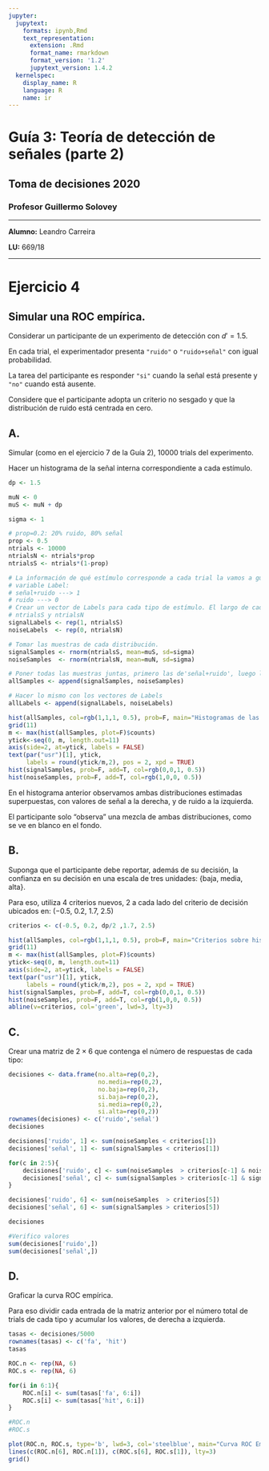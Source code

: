 ```yaml
---
jupyter:
  jupytext:
    formats: ipynb,Rmd
    text_representation:
      extension: .Rmd
      format_name: rmarkdown
      format_version: '1.2'
      jupytext_version: 1.4.2
  kernelspec:
    display_name: R
    language: R
    name: ir
---
```


# Guía 3: Teoría de detección de señales (parte 2)
## Toma de decisiones 2020
### Profesor Guillermo Solovey

---

**Alumno:** Leandro Carreira

**LU:** 669/18

---


# Ejercicio 4

## Simular una ROC empírica.

Considerar un participante de un experimento de detección con $d' = 1.5$.

En cada trial, el experimentador presenta `"ruido"` o `"ruido+señal"` con igual probabilidad.

La tarea del participante es responder `"si"` cuando la señal está presente y `"no"` cuando está ausente.

Considere que el participante adopta un criterio no sesgado y que la distribución de ruido está centrada en cero.


## A.
Simular (como en el ejercicio 7 de la Guía 2), 10000 trials del experimento.

Hacer un histograma de la señal interna correspondiente a cada estímulo.

```r
dp <- 1.5
```

```r
muN <- 0
muS <- muN + dp

sigma <- 1
```

```r

# prop=0.2: 20% ruido, 80% señal
prop <- 0.5
ntrials <- 10000
ntrialsN <- ntrials*prop
ntrialsS <- ntrials*(1-prop)

# La información de qué estímulo corresponde a cada trial la vamos a guardar en la
# variable Label:
# señal+ruido ---> 1
# ruido ---> 0
# Crear un vector de Labels para cada tipo de estímulo. El largo de cada vector debe ser
# ntrialsS y ntrialsN
signalLabels <- rep(1, ntrialsS)
noiseLabels  <- rep(0, ntrialsN)

# Tomar las muestras de cada distribución.
signalSamples <- rnorm(ntrialsS, mean=muS, sd=sigma)
noiseSamples  <- rnorm(ntrialsN, mean=muN, sd=sigma)

# Poner todas las muestras juntas, primero las de'señal+ruido', luego las de'ruido'
allSamples <- append(signalSamples, noiseSamples)

# Hacer lo mismo con los vectores de Labels
allLabels <- append(signalLabels, noiseLabels)
```

```r
hist(allSamples, col=rgb(1,1,1, 0.5), prob=F, main="Histogramas de las muestras", yaxt="n")
grid(11)
m <- max(hist(allSamples, plot=F)$counts)
ytick<-seq(0, m, length.out=11)
axis(side=2, at=ytick, labels = FALSE)
text(par("usr")[1], ytick,  
     labels = round(ytick/m,2), pos = 2, xpd = TRUE)
hist(signalSamples, prob=F, add=T, col=rgb(0,0,1, 0.5))
hist(noiseSamples, prob=F, add=T, col=rgb(1,0,0, 0.5))
```

En el histograma anterior observamos ambas distribuciones estimadas superpuestas, con valores de señal a la derecha, y de ruido a la izquierda.

El participante solo "observa" una mezcla de ambas distribuciones, como se ve en blanco en el fondo.


## B.
Suponga que el participante debe reportar, además de su decisión, la confianza en su decisión en una escala de tres unidades: {baja, media, alta}.

Para eso, utiliza 4 criterios nuevos, 2 a cada lado del criterio de decisión ubicados en: (−0.5, 0.2, 1.7, 2.5)

```r
criterios <- c(-0.5, 0.2, dp/2 ,1.7, 2.5)
```

```r
hist(allSamples, col=rgb(1,1,1, 0.5), prob=F, main="Criterios sobre histogramas", yaxt="n")
grid(11)
m <- max(hist(allSamples, plot=F)$counts)
ytick<-seq(0, m, length.out=11)
axis(side=2, at=ytick, labels = FALSE)
text(par("usr")[1], ytick,  
     labels = round(ytick/m,2), pos = 2, xpd = TRUE)
hist(signalSamples, prob=F, add=T, col=rgb(0,0,1, 0.5))
hist(noiseSamples, prob=F, add=T, col=rgb(1,0,0, 0.5))
abline(v=criterios, col='green', lwd=3, lty=3)
```

## C.

Crear una matriz de $2 \times 6$ que contenga el número de respuestas de cada tipo:

```r
decisiones <- data.frame(no.alta=rep(0,2),
                         no.media=rep(0,2),
                         no.baja=rep(0,2),
                         si.baja=rep(0,2),
                         si.media=rep(0,2),
                         si.alta=rep(0,2))
rownames(decisiones) <- c('ruido','señal') 
decisiones
```

```r
decisiones['ruido', 1] <- sum(noiseSamples < criterios[1])
decisiones['señal', 1] <- sum(signalSamples < criterios[1])

for(c in 2:5){
    decisiones['ruido', c] <- sum(noiseSamples  > criterios[c-1] & noiseSamples  < criterios[c])
    decisiones['señal', c] <- sum(signalSamples > criterios[c-1] & signalSamples < criterios[c])
}

decisiones['ruido', 6] <- sum(noiseSamples  > criterios[5])
decisiones['señal', 6] <- sum(signalSamples > criterios[5])

decisiones
```

```r
#Verifico valores
sum(decisiones['ruido',])
sum(decisiones['señal',])
```

## D.

Graficar la curva ROC empírica.

Para eso dividir cada entrada de la matriz anterior por el número total de trials de cada tipo y acumular los valores, de derecha a izquierda.

```r
tasas <- decisiones/5000
rownames(tasas) <- c('fa', 'hit')
tasas
```

```r
ROC.n <- rep(NA, 6)
ROC.s <- rep(NA, 6)

for(i in 6:1){
    ROC.n[i] <- sum(tasas['fa', 6:i])
    ROC.s[i] <- sum(tasas['hit', 6:i])
}

#ROC.n
#ROC.s
```

```r
plot(ROC.n, ROC.s, type='b', lwd=3, col='steelblue', main="Curva ROC Empírica")
lines(c(ROC.n[6], ROC.n[1]), c(ROC.s[6], ROC.s[1]), lty=3)
grid()
```
